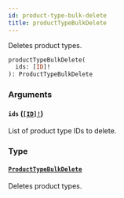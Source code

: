 ```yaml
---
id: product-type-bulk-delete
title: productTypeBulkDelete
---
```


Deletes product types.

```graphql
productTypeBulkDelete(
  ids: [ID]!
): ProductTypeBulkDelete

```

### Arguments

#### `ids` ([`[ID]!`](/developer/api-reference/scalars/id.mdx))

List of product type IDs to delete.

### Type

#### [`ProductTypeBulkDelete`](/developer/api-reference/objects/product-type-bulk-delete.mdx)

Deletes product types.
